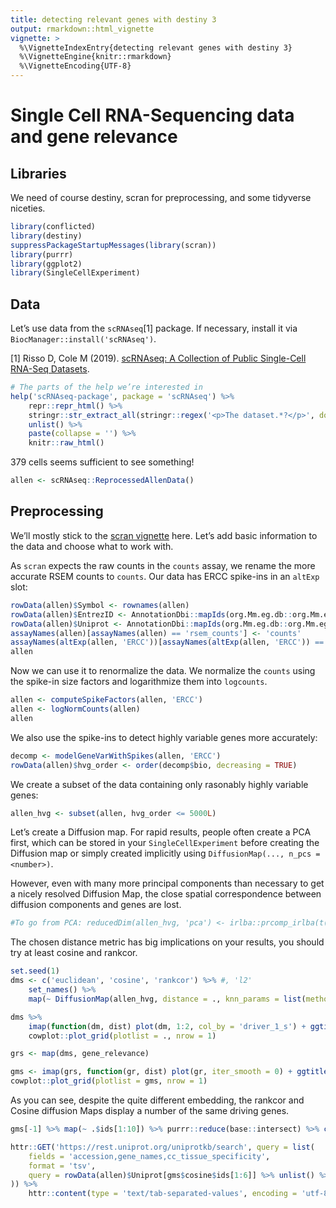 ```yaml
---
title: detecting relevant genes with destiny 3
output: rmarkdown::html_vignette
vignette: >
  %\VignetteIndexEntry{detecting relevant genes with destiny 3}
  %\VignetteEngine{knitr::rmarkdown}
  %\VignetteEncoding{UTF-8}
---
```


Single Cell RNA-Sequencing data and gene relevance
==================================================

Libraries
---------

We need of course destiny, scran for preprocessing, and some tidyverse niceties.

```r
library(conflicted)
library(destiny)
suppressPackageStartupMessages(library(scran))
library(purrr)
library(ggplot2)
library(SingleCellExperiment)
```

Data
----

Let’s use data from the `scRNAseq`[1] package. If necessary, install it via `BiocManager::install('scRNAseq')`.

[1] Risso D, Cole M (2019). [scRNAseq: A Collection of Public Single-Cell RNA-Seq Datasets](https://bioconductor.org/packages/scRNAseq/).

```r
# The parts of the help we’re interested in
help('scRNAseq-package', package = 'scRNAseq') %>%
    repr::repr_html() %>%
    stringr::str_extract_all(stringr::regex('<p>The dataset.*?</p>', dotall = TRUE)) %>%
    unlist() %>%
    paste(collapse = '') %>%
    knitr::raw_html()
```

379 cells seems sufficient to see something!

```r
allen <- scRNAseq::ReprocessedAllenData()
```

Preprocessing
-------------

We’ll mostly stick to the [scran vignette][] here. Let’s add basic information to the data and choose what to work with.

As `scran` expects the raw counts in the `counts` assay, we rename the more accurate RSEM counts to `counts`.
Our data has ERCC spike-ins in an `altExp` slot:

[scran vignette]: https://bioconductor.org/packages/devel/bioc/vignettes/scran/inst/doc/scran.html

```r
rowData(allen)$Symbol <- rownames(allen)
rowData(allen)$EntrezID <- AnnotationDbi::mapIds(org.Mm.eg.db::org.Mm.eg.db, rownames(allen), 'ENTREZID', 'ALIAS')
rowData(allen)$Uniprot <- AnnotationDbi::mapIds(org.Mm.eg.db::org.Mm.eg.db, rownames(allen), 'UNIPROT', 'ALIAS', multiVals = 'list')
assayNames(allen)[assayNames(allen) == 'rsem_counts'] <- 'counts'
assayNames(altExp(allen, 'ERCC'))[assayNames(altExp(allen, 'ERCC')) == 'rsem_counts'] <- 'counts'
allen
```

Now we can use it to renormalize the data. We normalize the `counts` using the spike-in size factors and logarithmize them into `logcounts`.

```r
allen <- computeSpikeFactors(allen, 'ERCC')
allen <- logNormCounts(allen)
allen
```

We also use the spike-ins to detect highly variable genes more accurately:

```r
decomp <- modelGeneVarWithSpikes(allen, 'ERCC')
rowData(allen)$hvg_order <- order(decomp$bio, decreasing = TRUE)
```

We create a subset of the data containing only rasonably highly variable genes:

```r
allen_hvg <- subset(allen, hvg_order <= 5000L)
```

Let’s create a Diffusion map. For rapid results, people often create a PCA first, which can be stored in your `SingleCellExperiment` before creating the Diffusion map or simply created implicitly using `DiffusionMap(..., n_pcs = <number>)`.

However, even with many more principal components than necessary to get a nicely resolved Diffusion Map, the close spatial correspondence between diffusion components and genes are lost.

```r
#To go from PCA: reducedDim(allen_hvg, 'pca') <- irlba::prcomp_irlba(t(assay(allen, 'logcounts')), 50)$x
```

The chosen distance metric has big implications on your results, you should try at least cosine and rankcor.

```r
set.seed(1)
dms <- c('euclidean', 'cosine', 'rankcor') %>% #, 'l2'
    set_names() %>%
    map(~ DiffusionMap(allen_hvg, distance = ., knn_params = list(method = 'covertree')))
```

```r
dms %>%
    imap(function(dm, dist) plot(dm, 1:2, col_by = 'driver_1_s') + ggtitle(dist)) %>%
    cowplot::plot_grid(plotlist = ., nrow = 1)
```

```r
grs <- map(dms, gene_relevance)
```

```r
gms <- imap(grs, function(gr, dist) plot(gr, iter_smooth = 0) + ggtitle(dist))
cowplot::plot_grid(plotlist = gms, nrow = 1)
```

As you can see, despite the quite different embedding, the rankcor and Cosine diffusion Maps display a number of the same driving genes.

```r
gms[-1] %>% map(~ .$ids[1:10]) %>% purrr::reduce(base::intersect) %>% cat(sep = ' ')
```

```r
httr::GET('https://rest.uniprot.org/uniprotkb/search', query = list(
    fields = 'accession,gene_names,cc_tissue_specificity',
    format = 'tsv',
    query = rowData(allen)$Uniprot[gms$cosine$ids[1:6]] %>% unlist() %>% paste(collapse = ' OR ')
)) %>%
    httr::content(type = 'text/tab-separated-values', encoding = 'utf-8')
```
